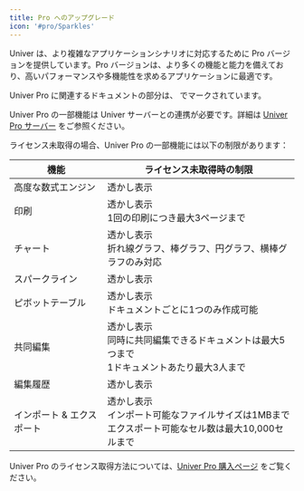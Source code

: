```yaml
---
title: Pro へのアップグレード
icon: '#pro/Sparkles'
---
```



Univer は、より複雑なアプリケーションシナリオに対応するために Pro バージョンを提供しています。Pro バージョンは、より多くの機能と能力を備えており、高いパフォーマンスや多機能性を求めるアプリケーションに最適です。

Univer Pro に関連するドキュメントの部分は、<IconWrapper className="inline-flex" type="pro" size="sm" icon={null} /> でマークされています。

Univer Pro の一部機能は Univer サーバーとの連携が必要です。詳細は [Univer Pro サーバー](/guides/pro/server) をご参照ください。

ライセンス未取得の場合、Univer Pro の一部機能には以下の制限があります：

| 機能 | ライセンス未取得時の制限 |
| --- | --- |
| 高度な数式エンジン | 透かし表示 |
| 印刷 | 透かし表示<br />1回の印刷につき最大3ページまで |
| チャート | 透かし表示<br />折れ線グラフ、棒グラフ、円グラフ、横棒グラフのみ対応 |
| スパークライン | 透かし表示 |
| ピボットテーブル | 透かし表示<br />ドキュメントごとに1つのみ作成可能 |
| 共同編集 | 透かし表示<br />同時に共同編集できるドキュメントは最大5つまで<br />1ドキュメントあたり最大3人まで |
| 編集履歴 | 透かし表示 |
| インポート & エクスポート | 透かし表示<br />インポート可能なファイルサイズは1MBまで<br />エクスポート可能なセル数は最大10,000セルまで |

Univer Pro のライセンス取得方法については、[Univer Pro 購入ページ](https://univer.ai/pricing) をご覧ください。
